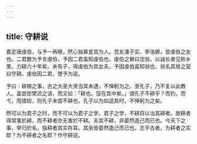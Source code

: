 ```yaml
---
---
---
```

title: 守耕说
---



嘉定唐虔伯，与予一再晤，然心独慕爱其为人。吾友潘子实、李浩卿，皆虔伯之友也。二君数为予言虔伯，予因二君盖知虔伯也。虔伯之舅曰沈翁，以诚长者见称乡里。力耕六十年矣。未有子，得虔伯为其女夫。予因虔伯盖知翁也。翁名其居之室曰守耕。虔伯因二君，使予为说。

予曰：耕稼之事，古之大圣大贤当其未遇，不惮躬为之。至孔子，乃不复以此教人。盖尝拒樊迟之请，而又曰：「耕也，馁在其中矣。」谓孔子不耕乎？而钓，而弋，而猎较，则孔子未尝不耕也。孔子以为如适其时，不惮躬为之矣。

然可以为君子之时，而不可以为君子之学。君子之学，不耕将以治其耕者。故耕者得常事於耕，而不耕者亦无害於不耕。夫其不耕，非晏然逸己而已也。今天下之事，举归於名，独耕者其实存耳。其余皆晏然逸己而已也。志乎古者，为耕者之实耶？为不耕者之名耶？作守耕说。